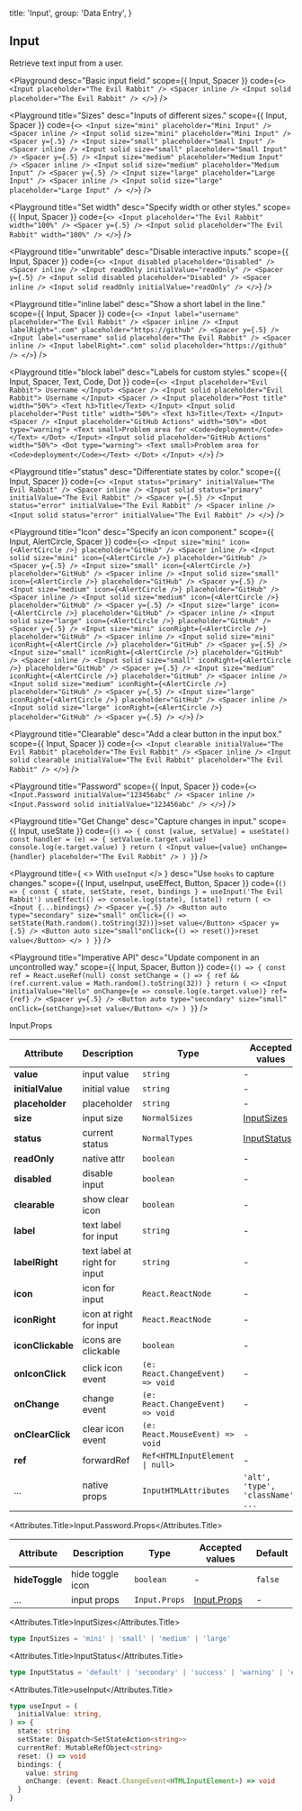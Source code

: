 
  title: 'Input',
  group: 'Data Entry',
}

## Input

Retrieve text input from a user.

<Playground
  desc="Basic input field."
  scope={{ Input, Spacer }}
  code={`
<>
  <Input placeholder="The Evil Rabbit" />
  <Spacer inline />
  <Input solid placeholder="The Evil Rabbit" />
</>
`}
/>

<Playground
  title="Sizes"
  desc="Inputs of different sizes."
  scope={{ Input, Spacer }}
  code={`
<>
  <Input size="mini" placeholder="Mini Input" />
  <Spacer inline />
  <Input solid size="mini" placeholder="Mini Input" />
  <Spacer y={.5} />
  <Input size="small" placeholder="Small Input" />
  <Spacer inline />
  <Input solid size="small" placeholder="Small Input" />
  <Spacer y={.5} />
  <Input size="medium" placeholder="Medium Input" />
  <Spacer inline />
  <Input solid size="medium" placeholder="Medium Input" />
  <Spacer y={.5} />
  <Input size="large" placeholder="Large Input" />
  <Spacer inline />
  <Input solid size="large" placeholder="Large Input" />
</>
`}
/>

<Playground
  title="Set width"
  desc="Specify width or other styles."
  scope={{ Input, Spacer }}
  code={`
<>
  <Input placeholder="The Evil Rabbit" width="100%" /> <Spacer y={.5} />
  <Input solid placeholder="The Evil Rabbit" width="100%" />
</>
`}
/>

<Playground
  title="unwritable"
  desc="Disable interactive inputs."
  scope={{ Input, Spacer }}
  code={`
<>
  <Input disabled placeholder="Disabled" />
  <Spacer inline />
  <Input readOnly initialValue="readOnly" />
  <Spacer y={.5} />
  <Input solid disabled placeholder="Disabled" />
  <Spacer inline />
  <Input solid readOnly initialValue="readOnly" />
</>
`}
/>

<Playground
  title="inline label"
  desc="Show a short label in the line."
  scope={{ Input, Spacer }}
  code={`
<>
  <Input label="username" placeholder="The Evil Rabbit" />
  <Spacer inline />
  <Input labelRight=".com" placeholder="https://github" />
  <Spacer y={.5} />
  <Input label="username" solid placeholder="The Evil Rabbit" />
  <Spacer inline />
  <Input labelRight=".com" solid placeholder="https://github" />
</>
`}
/>

<Playground
  title="block label"
  desc="Labels for custom styles."
  scope={{ Input, Spacer, Text, Code, Dot }}
  code={`
<>
  <Input placeholder="Evil Rabbit">
    Username
  </Input>
  <Spacer />
  <Input solid placeholder="Evil Rabbit">
    Username
  </Input>
  <Spacer />
  <Input placeholder="Post title" width="50%">
    <Text h3>Title</Text>
  </Input>
  <Input solid placeholder="Post title" width="50%">
    <Text h3>Title</Text>
  </Input>
  <Spacer />
  <Input placeholder="GitHub Actions" width="50%">
    <Dot type="warning">
      <Text small>Problem area for <Code>deployment</Code></Text>
    </Dot>
  </Input>
  <Input solid placeholder="GitHub Actions" width="50%">
    <Dot type="warning">
      <Text small>Problem area for <Code>deployment</Code></Text>
    </Dot>
  </Input>
</>
`}
/>

<Playground
  title="status"
  desc="Differentiate states by color."
  scope={{ Input, Spacer }}
  code={`
<>
  <Input status="primary" initialValue="The Evil Rabbit" />
  <Spacer inline />
  <Input solid status="primary" initialValue="The Evil Rabbit" />
  <Spacer y={.5} />
  <Input status="error" initialValue="The Evil Rabbit" />
  <Spacer inline />
  <Input solid status="error" initialValue="The Evil Rabbit" />
</>
`}
/>

<Playground
  title="Icon"
  desc="Specify an icon component."
  scope={{ Input, AlertCircle, Spacer }}
  code={`
<>
  <Input size="mini" icon={<AlertCircle />} placeholder="GitHub" />
  <Spacer inline />
  <Input solid size="mini" icon={<AlertCircle />} placeholder="GitHub" />
  <Spacer y={.5} />
  <Input size="small" icon={<AlertCircle />} placeholder="GitHub" />
  <Spacer inline />
  <Input solid size="small" icon={<AlertCircle />} placeholder="GitHub" />
  <Spacer y={.5} />
  <Input size="medium" icon={<AlertCircle />} placeholder="GitHub" />
  <Spacer inline />
  <Input solid size="medium" icon={<AlertCircle />} placeholder="GitHub" />
  <Spacer y={.5} />
  <Input size="large" icon={<AlertCircle />} placeholder="GitHub" />
  <Spacer inline />
  <Input solid size="large" icon={<AlertCircle />} placeholder="GitHub" />
  <Spacer y={.5} />
  <Input size="mini" iconRight={<AlertCircle />} placeholder="GitHub" />
  <Spacer inline />
  <Input solid size="mini" iconRight={<AlertCircle />} placeholder="GitHub" />
  <Spacer y={.5} />
  <Input size="small" iconRight={<AlertCircle />} placeholder="GitHub" />
  <Spacer inline />
  <Input solid size="small" iconRight={<AlertCircle />} placeholder="GitHub" />
  <Spacer y={.5} />
  <Input size="medium" iconRight={<AlertCircle />} placeholder="GitHub" />
  <Spacer inline />
  <Input solid size="medium" iconRight={<AlertCircle />} placeholder="GitHub" />
  <Spacer y={.5} />
  <Input size="large" iconRight={<AlertCircle />} placeholder="GitHub" />
  <Spacer inline />
  <Input solid size="large" iconRight={<AlertCircle />} placeholder="GitHub" />
  <Spacer y={.5} />
</>
`}
/>

<Playground
  title="Clearable"
  desc="Add a clear button in the input box."
  scope={{ Input, Spacer }}
  code={`
<>
  <Input clearable initialValue="The Evil Rabbit" placeholder="The Evil Rabbit" />
  <Spacer inline />
  <Input solid clearable initialValue="The Evil Rabbit" placeholder="The Evil Rabbit" />
</>
`}
/>

<Playground
  title="Password"
  scope={{ Input, Spacer }}
  code={`
<>
  <Input.Password initialValue="123456abc" />
  <Spacer inline />
  <Input.Password solid initialValue="123456abc" />
</>
`}
/>

<Playground
  title="Get Change"
  desc="Capture changes in input."
  scope={{ Input, useState }}
  code={`
() => {
  const [value, setValue] = useState()
  const handler = (e) => {
    setValue(e.target.value)
    console.log(e.target.value)
  }
  return (
    <Input value={value} onChange={handler} placeholder="The Evil Rabbit" />
  )
}
`}
/>

<Playground
  title={
    <>
      With <Code>useInput</Code>
    </>
  }
  desc="Use `hooks` to capture changes."
  scope={{ Input, useInput, useEffect, Button, Spacer }}
  code={`
() => {
  const { state, setState, reset, bindings } = useInput('The Evil Rabbit')
  useEffect(() => console.log(state), [state])
  return (
    <>
      <Input {...bindings} />
      <Spacer y={.5} />
      <Button auto type="secondary" size="small"
        onClick={() => setState(Math.random().toString(32))}>set value</Button>
      <Spacer y={.5} />
      <Button auto size="small"onClick={() => reset()}>reset value</Button>
    </>
  )
}
`}
/>

<Playground
  title="Imperative API"
  desc="Update component in an uncontrolled way."
  scope={{ Input, Spacer, Button }}
  code={`
() => {
  const ref = React.useRef(null)
  const setChange = () => {
    ref && (ref.current.value = Math.random().toString(32))
  }
  return (
    <>
      <Input initialValue="Hello" onChange={e => console.log(e.target.value)} ref={ref} />
      <Spacer y={.5} />
      <Button auto type="secondary" size="small"
        onClick={setChange}>set value</Button>
    </>
  )
}
`}
/>

<Attributes edit="/pages/en-us/components/input.mdx">
<Attributes.Title>Input.Props</Attributes.Title>

| Attribute         | Description                   | Type                                           | Accepted values                   | Default   |
| ----------------- | ----------------------------- | ---------------------------------------------- | --------------------------------- | --------- |
| **value**         | input value                   | `string`                                       | -                                 | -         |
| **initialValue**  | initial value                 | `string`                                       | -                                 | -         |
| **placeholder**   | placeholder                   | `string`                                       | -                                 | -         |
| **size**          | input size                    | `NormalSizes`                                  | [InputSizes](#inputsizes)         | `medium`  |
| **status**        | current status                | `NormalTypes`                                  | [InputStatus](#inputstatus)       | `default` |
| **readOnly**      | native attr                   | `boolean`                                      | -                                 | `false`   |
| **disabled**      | disable input                 | `boolean`                                      | -                                 | `false`   |
| **clearable**     | show clear icon               | `boolean`                                      | -                                 | `false`   |
| **label**         | text label for input          | `string`                                       | -                                 | -         |
| **labelRight**    | text label at right for input | `string`                                       | -                                 | -         |
| **icon**          | icon for input                | `React.ReactNode`                              | -                                 | -         |
| **iconRight**     | icon at right for input       | `React.ReactNode`                              | -                                 | -         |
| **iconClickable** | icons are clickable           | `boolean`                                      | -                                 | `false`   |
| **onIconClick**   | click icon event              | `(e: React.ChangeEvent) => void`               | -                                 | -         |
| **onChange**      | change event                  | `(e: React.ChangeEvent) => void`               | -                                 | -         |
| **onClearClick**  | clear icon event              | `(e: React.MouseEvent) => void`                | -                                 | -         |
| **ref**           | forwardRef                    | <Code>Ref<HTMLInputElement &#124; null></Code> | -                                 | -         |
| ...               | native props                  | `InputHTMLAttributes`                          | `'alt', 'type', 'className', ...` | -         |

<Attributes.Title>Input.Password.Props</Attributes.Title>

| Attribute      | Description      | Type          | Accepted values             | Default |
| -------------- | ---------------- | ------------- | --------------------------- | ------- |
| **hideToggle** | hide toggle icon | `boolean`     | -                           | `false` |
| ...            | input props      | `Input.Props` | [Input.Props](#input.props) | -       |

<Attributes.Title>InputSizes</Attributes.Title>

```ts
type InputSizes = 'mini' | 'small' | 'medium' | 'large'
```

<Attributes.Title>InputStatus</Attributes.Title>

```ts
type InputStatus = 'default' | 'secondary' | 'success' | 'warning' | 'error'
```

<Attributes.Title>useInput</Attributes.Title>

```ts
type useInput = (
  initialValue: string,
) => {
  state: string
  setState: Dispatch<SetStateAction<string>>
  currentRef: MutableRefObject<string>
  reset: () => void
  bindings: {
    value: string
    onChange: (event: React.ChangeEvent<HTMLInputElement>) => void
  }
}
```

</Attributes>

